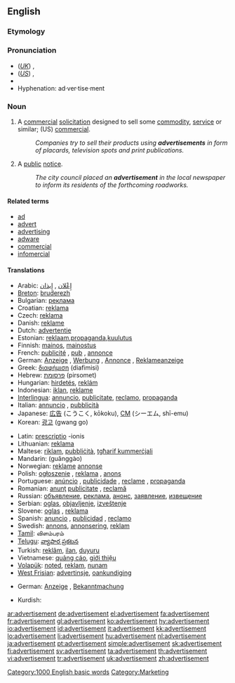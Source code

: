 ==English==

===Etymology===
{{suffix|advertise|ment}}

===Pronunciation===
* (''[[Received Pronunciation|UK]]'') {{IPA|/ədˈvɜːtɪsmənt/}}, {{SAMPA|/@d"v3:tIsm@nt/}}
* (''[[General American|US]]'') {{IPA|/ˌædvɚˈtaɪzmənt/}}, {{SAMPA|/%{dv@`"taIzm@nt/}}
* {{audio|en-us-advertisement.ogg|Audio (US)}}
* Hyphenation: ad·ver·tise·ment

===Noun===
{{wikipedia}}
{{en-noun}}

# A [[commercial]] [[solicitation]] designed to sell some [[commodity]], [[service]] or similar; (US) [[commercial]].
#: ''Companies try to sell their products using '''advertisements''' in form of placards, television spots and print publications.''
# A [[public]] [[notice]].
#: ''The city council placed an '''advertisement''' in the local newspaper to inform its residents of the forthcoming roadworks.''

====Related terms====
* [[ad]]
* [[advert]]
* [[advertising]]
* [[adware]]
* [[commercial]]
* [[infomercial]]

====Translations====
{{trans-top|commercial solicitation}}
* Arabic: [[إِعْلان]] , [[إِيذان]]
* [[Breton]]: [[bruderezh]] {{m}}
* Bulgarian: [[реклама]] {{f}}
* Croatian: [[reklama]]
* Czech: [[reklama]] {{f}}
* Danish: [[reklame]]
* Dutch: [[advertentie]] {{f}}
* Estonian: [[reklaam]],[[propaganda]],[[kuulutus]]
* Finnish: [[mainos]], [[mainostus]]
* French: [[publicité]] {{f}}, [[pub]] {{f}}, [[annonce]] {{f}}
* German: [[Anzeige]] {{f}}, [[Werbung]] {{f}}, [[Annonce]] {{f}}, [[Reklameanzeige]] {{f}}
* Greek: [[διαφήμιση]] (diafimisi) {{f}}
* Hebrew: [[פרסומת]] (pirsomet) {{f}}
* Hungarian: [[hirdetés]], [[reklám]]
* Indonesian: [[iklan]], [[reklame]]
* [[Interlingua]]: [[annuncio]], [[publicitate]], [[reclamo]], [[propaganda]]
* Italian: [[annuncio]] {{m}}, [[pubblicità]] {{f}}
* Japanese: [[広告]] (こうこく, kōkoku), [[CM]] (シーエム, shī-emu)
* Korean: [[광고]] (gwang go)
{{trans-mid}}
* Latin: [[prescriptio]] -ionis
* Lithuanian: [[reklama]]
* Maltese: [[riklam]], [[pubbliċità]], [[tgħarif kummerċjali]]
* Mandarin: {{zh-ts|廣告|广告}} (guǎnggào)
* Norwegian: [[reklame]] [[annonse]]
* Polish: [[ogłoszenie]] {{n}}, [[reklama]] {{f}}, [[anons]] {{m}}
* Portuguese: [[anúncio]] {{m}}, [[publicidade]] {{f}}, [[reclame]] {{m}}, [[propaganda]] {{f}}
* Romanian: [[anunţ]] {{n}} [[publicitate]] {{f}}, [[reclamă]] {{f}}
* Russian: [[объявление]], [[реклама]], [[анонс]], [[заявление]], [[извещение]]
* Serbian: [[oglas]], [[objavljenje]], [[izveštenje]]
* Slovene: [[oglas]] {{m}}, [[reklama]] {{f}}
* Spanish: [[anuncio]] {{m}},  [[publicidad]] {{f}}, [[reclamo]] {{m}}
* Swedish: [[annons]], [[annonsering]], [[reklam]]
* [[Tamil]]: விளம்பரம்
* [[Telugu]]: [[వ్యాపార ప్రకటన]]
* Turkish: [[reklâm]], [[ilan]], [[duyuru]]
* Vietnamese: [[quảng cáo]], [[giới thiệu]]
* [[Volapük]]: [[noted]], [[reklam]], [[nunam]]
* [[West Frisian]]: [[advertinsje]], [[oankundiging]]
{{trans-bottom}}

{{trans-top|public notice}}
* German: [[Anzeige]] {{f}}, [[Bekanntmachung]] {{f}}
{{trans-mid}}
* Kurdish: {{KUchar|[[بۆزانین]]}}
{{trans-bottom}}

[[Category:1000 English basic words]]
[[Category:Marketing]]

[[ar:advertisement]]
[[de:advertisement]]
[[el:advertisement]]
[[fa:advertisement]]
[[fr:advertisement]]
[[gl:advertisement]]
[[ko:advertisement]]
[[hy:advertisement]]
[[io:advertisement]]
[[id:advertisement]]
[[it:advertisement]]
[[kk:advertisement]]
[[lo:advertisement]]
[[li:advertisement]]
[[hu:advertisement]]
[[nl:advertisement]]
[[ja:advertisement]]
[[pt:advertisement]]
[[simple:advertisement]]
[[sk:advertisement]]
[[fi:advertisement]]
[[sv:advertisement]]
[[ta:advertisement]]
[[th:advertisement]]
[[vi:advertisement]]
[[tr:advertisement]]
[[uk:advertisement]]
[[zh:advertisement]]
